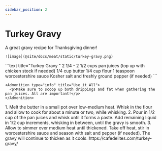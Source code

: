 ```yaml
---
sidebar_position: 2
---
```



# Turkey Gravy 

<Tabs>
  <TabItem value="photos" label="Photos" default>
    A great gravy recipe for Thanksgiving dinner!
    
    ![image](@site/docs/meat/static/turkey-gravy.png)
  </TabItem>

  <TabItem value="ingredients" label="Ingredients">
    ```text title="Turkey Gravy "
    2 1/4 - 2 1/2 cups pan juices (top up with chicken stock if needed)
    1/4 cup butter
    1/4 cup flour
    1 teaspoon worcestershire sauce
    Kosher salt and freshly ground pepper (if needed)
    ```

    <Admonition type="info" title="Use it All">
      <p>Make sure to scoop up both drippings and fat when gathering the pan juices. All are important!</p>
    </Admonition>
  </TabItem>

  <TabItem value="instructions" label="Instructions">
    1. Melt the butter in a small pot over low-medium heat. Whisk in the flour and allow to cook for about a minute or two, while whisking. 
    2. Pour in 1/2 cup of the pan juices and whisk until it forms a paste. Add remaining liquid in 1/2 cup increments, whisking in between, until the gravy is smooth. 
    3. Allow to simmer over medium heat until thickened. Take off heat, stir in worcestershire sauce and season with salt and pepper (if needed). The gravy will continue to thicken as it cools.
  </TabItem>

  <TabItem value="references" label="References">
    https://cafedelites.com/turkey-gravy/
  </TabItem>
</Tabs>
